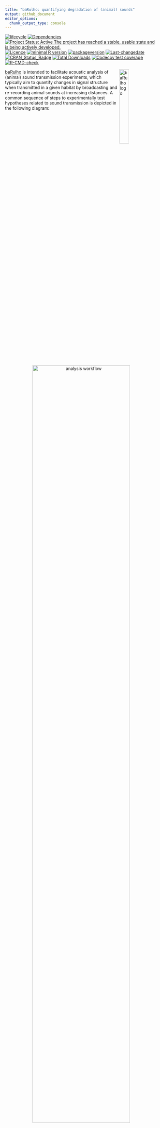 ```yaml
---
title: "baRulho: quantifying degradation of (animal) sounds"
output: github_document
editor_options: 
  chunk_output_type: console
---
```


<!-- README.md is generated from README.Rmd. Please edit that file -->

<!-- badges: start -->
[![lifecycle](https://img.shields.io/badge/lifecycle-maturing-brightgreen.svg)](https://lifecycle.r-lib.org/articles/stages.html) [![Dependencies](https://tinyverse.netlify.com/badge/baRulho)](https://cran.r-project.org/package=baRulho) [![Project Status: Active The project has reached a stable, usable state and is being actively developed.](https://www.repostatus.org/badges/latest/active.svg)](https://www.repostatus.org/#active) [![Licence](https://img.shields.io/badge/https://img.shields.io/badge/licence-GPL--2-blue.svg)](https://www.gnu.org/licenses/gpl-3.0.en.html) [![minimal R version](https://img.shields.io/badge/R%3E%3D-`r strsplit(gsub("depends: R \\(|\\)", "", grep("^DEPENDS", ignore.case = TRUE, readLines(con = "./DESCRIPTION"), value = TRUE), ignore.case = TRUE), ",")[[1]][1]`-6666ff.svg)](https://cran.r-project.org/) [![packageversion](https://img.shields.io/badge/Package%20version-`r gsub("version: |version:", "", grep("^version", ignore.case = TRUE, readLines(con = "./DESCRIPTION"), value = TRUE), ignore.case = TRUE)`-orange.svg?style=flat-square)](commits/develop) [![Last-changedate](https://img.shields.io/badge/last%20change-`r gsub('-', '--', Sys.Date())`-yellowgreen.svg)](/commits/master) [![CRAN_Status_Badge](https://www.r-pkg.org/badges/version/baRulho)](https://cran.r-project.org/package=baRulho)
[![Total Downloads](https://cranlogs.r-pkg.org/badges/grand-total/baRulho)](https://cranlogs.r-pkg.org/badges/grand-total/baRulho)
[![Codecov test coverage](https://codecov.io/gh/maRce10/baRulho/branch/master/graph/badge.svg)](https://app.codecov.io/gh/maRce10/baRulho?branch=master)
[![R-CMD-check](https://github.com/maRce10/baRulho/actions/workflows/R-CMD-check.yaml/badge.svg)](https://github.com/maRce10/baRulho/actions/workflows/R-CMD-check.yaml)
<!-- badges: end -->

<img src="man/figures/baRulho_sticker.png" alt="baRulho logo" align="right" width = "25%" height="25%"/>

[baRulho](https://cran.r-project.org/package=baRulho) is intended to facilitate acoustic analysis of (animal) sound transmission experiments, which typically aim to quantify changes in signal structure when transmitted in a given habitat by broadcasting and re-recording animal sounds at increasing distances. A common sequence of steps to experimentally test hypotheses related to sound transmission is depicted in the following diagram:

 <center><img src="man/figures/analysis_workflow.jpg" alt="analysis workflow" width="80%"></center>

&nbsp;

[baRulho](https://marce10.github.io/baRulho/) offers functions for critical steps in this workflow (those in black, including 'checks') that required acoustic data manipulation and analysis.

The main features of the package are:

 - The use of loops to apply tasks through sounds referenced in a selection table (sensu [warbleR](https://cran.r-project.org/package=warbleR))
 - The production of image files with graphic representations of sound in time and/or frequency that let users verify acoustic analyses 
 - The use of annotation tables as the object format to input acoustic data and annotations and to output results 
 - The use of parallelization to distribute tasks among several cores to improve computational efficiency


[baRulho](https://marce10.github.io/baRulho/) builds upon functions and data formats from the [warbleR](https://cran.r-project.org/package=warbleR) and [seewave](https://cran.r-project.org/package=seewave) packages, so some experience with these packages is advised.

Take a look at the vignettes for an overview of the main features of the packages:

- [Align test sounds](https://marce10.github.io/baRulho/articles/align_test_sounds.html)
- [Quantify degradation](https://marce10.github.io/baRulho/articles/quantify_degradation.html)

## Installing baRulho

Install/load the package from CRAN as follows:

```r

# From CRAN would be
# install.packages("baRulho")

# load package
library(baRulho)
```

To install the latest developmental version from [github](https://github.com/) you will need the R package [remotes](https://cran.r-project.org/package=remotes):

```r

# From github
remotes::install_github("maRce10/baRulho")

# load package
library(baRulho)
```

Further system requirements due to the dependency [seewave](https://rug.mnhn.fr/seewave/) may be needed. Take a look a [this link]( https://rug.mnhn.fr/seewave/inst.html) for instruction on how to install/troubleshoot these external dependencies. 

## Other packages

The packages [seewave](https://cran.r-project.org/package=seewave) and  [tuneR](https://cran.r-project.org/package=seewave) provide a huge variety of functions for acoustic analysis and manipulation. They mostly work on wave objects already imported into the R environment. The package [warbleR](https://cran.r-project.org/package=warbleR) provides functions to visualize and measure sounds already referenced in annotation tables, similar to [baRulho](https://marce10.github.io/baRulho/). The package [Rraven](https://cran.r-project.org/package=Rraven) facilitates the exchange of data between R and [Raven sound analysis software](https://ravensoundsoftware.com) ([Cornell Lab of Ornithology](https://www.birds.cornell.edu/home)) and can be very helpful for incorporating Raven as the annotating tool into acoustic analysis workflow in R. The package [ohun](https://github.com/ropensci/ohun) works on automated detection of sound events, providing functions to diagnose and optimize detection routines.


## Citation

Please cite [baRulho](https://marce10.github.io/baRulho/) as follows:

Araya-Salas, M. (2020), *baRulho: quantifying degradation of (animal) acoustic signals in R*. R package version 1.0.0.

## References

1.  Dabelsteen, T., Larsen, O. N., & Pedersen, S. B. (1993). *Habitat-induced degradation of sound signals: Quantifying the effects of communication sounds and bird location on blur ratio, excess attenuation, and signal-to-noise ratio in blackbird song*. The Journal of the Acoustical Society of America, 93(4), 2206.

2.  Marten, K., & Marler, P. (1977). *Sound transmission and its significance for animal vocalization*. Behavioral Ecology and Sociobiology, 2(3), 271-290.

3.  Morton, E. S. (1975). *Ecological sources of selection on avian sounds*. The American Naturalist, 109(965), 17-34.
